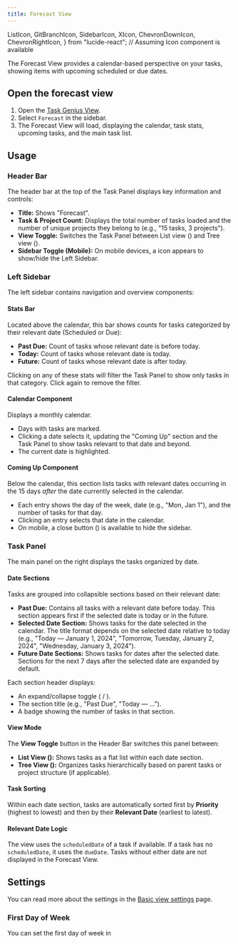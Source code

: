 ```yaml
---
title: Forecast View
---
```


  ListIcon,
  GitBranchIcon,
  SidebarIcon,
  XIcon,
  ChevronDownIcon,
  ChevronRightIcon,
} from "lucide-react"; // Assuming Icon component is available

The Forecast View provides a calendar-based perspective on your tasks, showing items with upcoming scheduled or due dates.

<VersionCallout version="7.0.0" />

## Open the forecast view

1.  Open the [Task Genius View](/docs/task-view).
2.  Select `Forecast` in the sidebar.
3.  The Forecast View will load, displaying the calendar, task stats, upcoming tasks, and the main task list.

## Usage

### Header Bar

The header bar at the top of the Task Panel displays key information and controls:

- **Title:** Shows "Forecast".
- **Task & Project Count:** Displays the total number of tasks loaded and the number of unique projects they belong to (e.g., "15 tasks, 3 projects").
- **View Toggle:** Switches the Task Panel between List view (<ListIcon className="inline-block w-5 h-5" />) and Tree view (<GitBranchIcon className="inline-block w-5 h-5" />).
- **Sidebar Toggle (Mobile):** On mobile devices, a <SidebarIcon className="inline-block w-5 h-5" /> icon appears to show/hide the Left Sidebar.

### Left Sidebar

The left sidebar contains navigation and overview components:

#### Stats Bar

Located above the calendar, this bar shows counts for tasks categorized by their relevant date (Scheduled or Due):

- **Past Due:** Count of tasks whose relevant date is before today.
- **Today:** Count of tasks whose relevant date is today.
- **Future:** Count of tasks whose relevant date is after today.

Clicking on any of these stats will filter the Task Panel to show only tasks in that category. Click again to remove the filter.

#### Calendar Component

Displays a monthly calendar.

- Days with tasks are marked.
- Clicking a date selects it, updating the "Coming Up" section and the Task Panel to show tasks relevant to that date and beyond.
- The current date is highlighted.

#### Coming Up Component

Below the calendar, this section lists tasks with relevant dates occurring in the 15 days _after_ the date currently selected in the calendar.

- Each entry shows the day of the week, date (e.g., "Mon, Jan 1"), and the number of tasks for that day.
- Clicking an entry selects that date in the calendar.
- On mobile, a close button (<XIcon className="inline-block w-5 h-5" />) is available to hide the sidebar.

### Task Panel

The main panel on the right displays the tasks organized by date.

#### Date Sections

Tasks are grouped into collapsible sections based on their relevant date:

- **Past Due:** Contains all tasks with a relevant date before today. This section appears first if the selected date is today or in the future.
- **Selected Date Section:** Shows tasks for the date selected in the calendar. The title format depends on the selected date relative to today (e.g., "Today — January 1, 2024", "Tomorrow, Tuesday, January 2, 2024", "Wednesday, January 3, 2024").
- **Future Date Sections:** Shows tasks for dates after the selected date. Sections for the next 7 days after the selected date are expanded by default.

Each section header displays:

- An expand/collapse toggle (<ChevronDownIcon className="inline-block w-5 h-5" /> / <ChevronRightIcon className="inline-block w-5 h-5" />).
- The section title (e.g., "Past Due", "Today — ...").
- A badge showing the number of tasks in that section.

#### View Mode

The **View Toggle** button in the Header Bar switches this panel between:

- **List View (<ListIcon className="inline-block w-5 h-5" />):** Shows tasks as a flat list within each date section.
- **Tree View (<GitBranchIcon className="inline-block w-5 h-5" />):** Organizes tasks hierarchically based on parent tasks or project structure (if applicable).

#### Task Sorting

Within each date section, tasks are automatically sorted first by **Priority** (highest to lowest) and then by their **Relevant Date** (earliest to latest).

#### Relevant Date Logic

The view uses the `scheduledDate` of a task if available. If a task has no `scheduledDate`, it uses the `dueDate`. Tasks without either date are not displayed in the Forecast View.

## Settings

You can read more about the settings in the [Basic view settings](/docs/task-view/basic-view-settings#basic-settings) page.

### First Day of Week

<VersionCallout version="8.6.0" />

You can set the first day of week in
